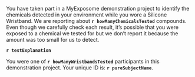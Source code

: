 

You have taken part in a MyExposome demonstration project to identify the chemicals detected in your environment while you wore a Silicone Wristband.  We are reporting about  **`r howManyChemicalsTested`** compounds.  Even though we carefully check each result, it's possible that you were exposed to a chemical we tested for but we don't report it because the amount was too small for us to detect.

**`r testExplanation`** 

You were one of  **`r howManyWristbandsTested`** participants in this demonstration project. Your unique ID is:   **`r pureSubjectName`**.

<!--
[comment1]: # (The line below, taken out of comment, will identify the MyExposome subject name (not show in output).)
[comment2]: # (You were originally assigned, by MyExposome, the unique subject identifier of **   r PureSampleName   **.)
-->






